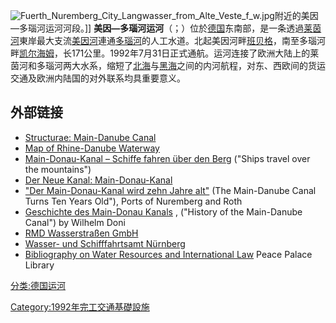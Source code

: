 {{NoteTA|T=zh-cn:美因—多瑙河运河;zh-tw:美茵—多瑙河運河}}
[[Image:Fuerth_Nuremberg_City_Langwasser_from_Alte_Veste_f_w.jpg|thumb]]附近的美因—多瑙河运河河段。]]
'''美因—多瑙河运河'''（{{Lang-de|'''Main-Donau-Kanal'''}}；{{Lang-en|'''Main–Danube Canal'''}}）位於[[德国|德国]]东南部，是一条透過[[莱茵河|莱茵河]]東岸最大支流[[美因河|美因河]]連通[[多瑙河|多瑙河]]的人工水道。北起美因河畔[[班贝格|班贝格]]，南至多瑙河畔[[凯尔海姆|凯尔海姆]]，长171公里。1992年7月31日正式通航。运河连接了欧洲大陆上的莱茵河和多瑙河两大水系，缩短了[[北海_(大西洋)|北海]]与[[黑海|黑海]]之间的内河航程，对东、西欧间的货运交通及欧洲内陆国的对外联系均具重要意义。

==外部链接==
{{commons|Main-Danube Canal}}
*[http://en.structurae.de/projects/data/index.cfm?ID=p00147 Structurae: Main-Danube Canal] {{de icon}}
*[http://www.communitywalk.com/map/12225 Map of Rhine-Danube Waterway] {{Wayback|url=http://www.communitywalk.com/map/12225 |date=20190917011658 }}
* [http://www.fen-net.de/er/stadtteile/kanal/kanal.htm Main-Donau-Kanal – Schiffe fahren über den Berg] {{Wayback|url=http://www.fen-net.de/er/stadtteile/kanal/kanal.htm |date=20080625104401 }} ("Ships travel over the mountains"){{de icon}}
* [http://www.hansgruener.de/kanal_mdk.htm Der Neue Kanal: Main-Donau-Kanal] {{Wayback|url=http://www.hansgruener.de/kanal_mdk.htm |date=20080615063242 }} {{de icon}}
* [http://www.bayernhafen.de/cms/index3.php/81fe3e/116/1107 "Der Main-Donau-Kanal wird zehn Jahre alt"] {{Wayback|url=http://www.bayernhafen.de/cms/index3.php/81fe3e/116/1107 |date=20070928210415 }} (The Main-Danube Canal Turns Ten Years Old"), Ports of Nuremberg and Roth {{de icon}}
* [http://www.schiffahrtsverein.de/doni2.htm Geschichte des Main-Donau Kanals] {{Wayback|url=http://www.schiffahrtsverein.de/doni2.htm |date=20071212183409 }}, ("History of the  Main-Danube Canal") by Wilhelm Doni {{de icon}}
* [http://www.rmd-wasserstrassen.de RMD Wasserstraßen GmbH] {{Wayback|url=http://www.rmd-wasserstrassen.de/ |date=20200113125334 }} {{de icon}}
* [http://www.wsv.de/wsa-n/ Wasser- und Schifffahrtsamt Nürnberg] {{Wayback|url=http://www.wsv.de/wsa-n/ |date=20080930081924 }} {{de icon}}
*[http://www.ppl.nl/index.php?option=com_wrapper&view=wrapper&Itemid=82 Bibliography on Water Resources and International Law] {{Wayback|url=http://www.ppl.nl/index.php?option=com_wrapper&view=wrapper&Itemid=82 |date=20090218211327 }} Peace Palace Library

{{Authority control}}
[[分类:德国运河|分类:德国运河]]
[[Category:1992年完工交通基礎設施|Category:1992年完工交通基礎設施]]